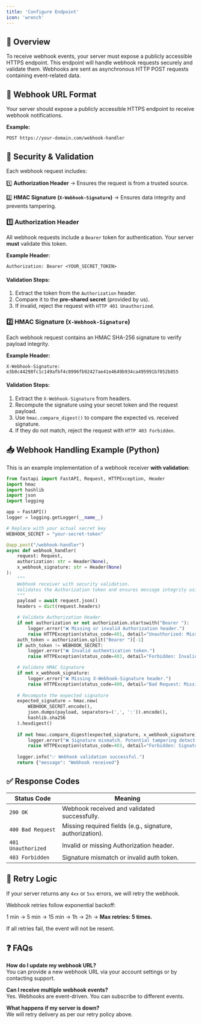```yaml
---
title: 'Configure Endpoint'
icon: 'wrench'
---
```


## 📢 Overview

To receive webhook events, your server must expose a publicly accessible HTTPS endpoint. This endpoint will handle webhook requests securely and validate them. Webhooks are sent as asynchronous HTTP POST requests containing event-related data.

## 🔗 Webhook URL Format

Your server should expose a publicly accessible HTTPS endpoint to receive webhook notifications.

**Example:**

```http
POST https://your-domain.com/webhook-handler
```

## 🔐 Security & Validation

Each webhook request includes:

1️⃣ **Authorization Header** → Ensures the request is from a trusted source.

2️⃣ **HMAC Signature (`X-Webhook-Signature`)** → Ensures data integrity and prevents tampering.

### 1️⃣ Authorization Header

All webhook requests include a <code>Bearer</code> token for authentication. Your server **must** validate this token.

**Example Header:**

```http
Authorization: Bearer <YOUR_SECRET_TOKEN>
```

#### Validation Steps:

1. Extract the token from the `Authorization` header.
2. Compare it to the **pre-shared secret** (provided by us).
3. If invalid, reject the request with `HTTP 401 Unauthorized`.

### 2️⃣ HMAC Signature (`X-Webhook-Signature`)

Each webhook request contains an HMAC SHA-256 signature to verify payload integrity.

**Example Header:**

```http
X-Webhook-Signature: e3b0c44298fc1c149afbf4c8996fb92427ae41e4649b934ca495991b7852b855
```

#### Validation Steps:

1. Extract the `X-Webhook-Signature` from headers.
2. Recompute the signature using your secret token and the request payload.
3. Use `hmac.compare_digest()` to compare the expected vs. received signature.
4. If they do not match, reject the request with `HTTP 403 Forbidden`.

## 📥 Webhook Handling Example (Python)

This is an example implementation of a webhook receiver **with validation**:

```python
from fastapi import FastAPI, Request, HTTPException, Header
import hmac
import hashlib
import json
import logging

app = FastAPI()
logger = logging.getLogger(__name__)

# Replace with your actual secret key
WEBHOOK_SECRET = "your-secret-token"

@app.post("/webhook-handler")
async def webhook_handler(
    request: Request,
    authorization: str = Header(None),
    x_webhook_signature: str = Header(None)
):
    """
    Webhook receiver with security validation.
    Validates the Authorization token and ensures message integrity using HMAC.
    """
    payload = await request.json()
    headers = dict(request.headers)

    # Validate Authorization Header
    if not authorization or not authorization.startswith("Bearer "):
        logger.error("❌ Missing or invalid Authorization header.")
        raise HTTPException(status_code=401, detail="Unauthorized: Missing or invalid Authorization header.")
    auth_token = authorization.split("Bearer ")[-1]
    if auth_token != WEBHOOK_SECRET:
        logger.error("❌ Invalid authentication token.")
        raise HTTPException(status_code=403, detail="Forbidden: Invalid authentication token.")

    # Validate HMAC Signature
    if not x_webhook_signature:
        logger.error("❌ Missing X-Webhook-Signature header.")
        raise HTTPException(status_code=400, detail="Bad Request: Missing signature header.")
    
    # Recompute the expected signature
    expected_signature = hmac.new(
        WEBHOOK_SECRET.encode(),
        json.dumps(payload, separators=(',', ':')).encode(),
        hashlib.sha256
    ).hexdigest()
    
    if not hmac.compare_digest(expected_signature, x_webhook_signature):
        logger.error("❌ Signature mismatch. Potential tampering detected.")
        raise HTTPException(status_code=403, detail="Forbidden: Signature verification failed.")
    
    logger.info("✅ Webhook validation successful.")
    return {"message": "Webhook received"}
```

## ✅ Response Codes

| Status Code | Meaning |
|------------|---------|
| `200 OK` | Webhook received and validated successfully. |
| `400 Bad Request` | Missing required fields (e.g., signature, authorization). |
| `401 Unauthorized` | Invalid or missing Authorization header. |
| `403 Forbidden` | Signature mismatch or invalid auth token. |

## 🔄 Retry Logic

If your server returns any `4xx` or `5xx` errors, we will retry the webhook.

Webhook retries follow exponential backoff:

1 min → 5 min → 15 min → 1h → 2h → **Max retries: 5 times.**

If all retries fail, the event will not be resent.

## ❓ FAQs

**How do I update my webhook URL?**  
You can provide a new webhook URL via your account settings or by contacting support.

**Can I receive multiple webhook events?**  
Yes. Webhooks are event-driven. You can subscribe to different events.

**What happens if my server is down?**  
We will retry delivery as per our retry policy above.